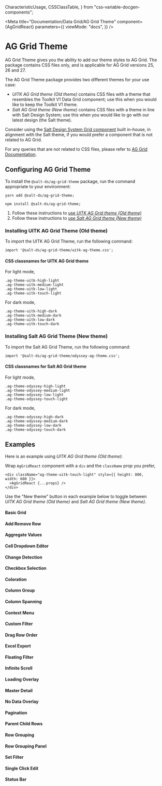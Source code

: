   CharacteristicUsage,
  CSSClassTable,
} from "css-variable-docgen-components";

<Meta
  title="Documentation/Data Grid/AG Grid Theme"
  component={AgGridReact}
  parameters={{
    viewMode: "docs",
  }}
/>

# AG Grid Theme

AG Grid Theme gives you the ability to add our theme styles to AG Grid. The package contains CSS files only, and is applicable for AG Grid versions 25, 26 and 27.

The AG Grid Theme package provides two different themes for your use case:

- _UITK AG Grid theme (Old theme)_ contains CSS files with a theme that resembles the Toolkit V1 Data Grid component; use this when you would like to keep the Toolkit V1 theme.
- _Salt AG Grid theme (New theme)_ contains CSS files with a theme in line with Salt Design System; use this when you would like to go with our latest design (the Salt theme).

Consider using the [Salt Design System Grid component](https://saltdesignsystem-storybook.pages.dev/?path=/docs/documentation-data-grid-data-grid--page) built in-house, in alignment with the Salt theme, if you would prefer a component that is not related to AG Grid.

For any queries that are not related to CSS files, please refer to [AG Grid Documentation](https://www.ag-grid.com/javascript-data-grid/grid-api/).

## Configuring AG Grid Theme

To install the `@salt-ds/ag-grid-theme` package, run the command appropriate to your environment:

```
yarn add @salt-ds/ag-grid-theme;
```

```
npm install @salt-ds/ag-grid-theme;
```

1. Follow these instructions to [use _UITK AG Grid theme (Old theme)_](#uitk)
2. Follow these instructions to [use _Salt AG Grid theme (New theme)_](#salt)

### <a name="uitk"></a>Installing UITK AG Grid Theme (Old theme)

To import the UITK AG Grid Theme, run the following command:

```
import '@salt-ds/ag-grid-theme/uitk-ag-theme.css';
```

#### CSS classnames for UITK AG Grid theme

For light mode,

```
.ag-theme-uitk-high-light
.ag-theme-uitk-medium-light
.ag-theme-uitk-low-light
.ag-theme-uitk-touch-light
```

For dark mode,

```
.ag-theme-uitk-high-dark
.ag-theme-uitk-medium-dark
.ag-theme-uitk-low-dark
.ag-theme-uitk-touch-dark
```

### <a name="salt"></a>Installing Salt AG Grid Theme (New theme)

To import the Salt AG Grid Theme, run the following command:

```
import '@salt-ds/ag-grid-theme/odyssey-ag-theme.css';
```

#### CSS classnames for Salt AG Grid theme

For light mode,

```
.ag-theme-odyssey-high-light
.ag-theme-odyssey-medium-light
.ag-theme-odyssey-low-light
.ag-theme-odyssey-touch-light
```

For dark mode,

```
.ag-theme-odyssey-high-dark
.ag-theme-odyssey-medium-dark
.ag-theme-odyssey-low-dark
.ag-theme-odyssey-touch-dark
```

## Examples

Here is an example using _UITK AG Grid theme (Old theme)_:

Wrap `AgGridReact` component with a `div` and the `className` prop you prefer,

```
<div className="ag-theme-uitk-touch-light" style={{ height: 800, width: 600 }}>
  <AgGridReact {...props} />
</div>

```

Use the "New theme" button in each example below to toggle between _UITK AG Grid theme (Old theme)_ and _Salt AG Grid theme (New theme)_.

#### Basic Grid

<Canvas>
  <Story id="grid-ag-grid-theme--basic-grid" />
</Canvas>

#### Add Remove Row

<Canvas>
  <Story id="grid-ag-grid-theme--add-remove-row" />
</Canvas>

#### Aggregate Values

<Canvas>
  <Story id="grid-ag-grid-theme--aggregate-values" />
</Canvas>

#### Cell Dropdown Editor

<Canvas>
  <Story id="grid-ag-grid-theme--cell-dropdown-editor" />
</Canvas>

#### Change Detection

<Canvas>
  <Story id="grid-ag-grid-theme--change-detection" />
</Canvas>

#### Checkbox Selection

<Canvas>
  <Story id="grid-ag-grid-theme--checkbox-selection" />
</Canvas>

#### Coloration

<Canvas>
  <Story id="grid-ag-grid-theme--coloration" />
</Canvas>

#### Column Group

<Canvas>
  <Story id="grid-ag-grid-theme--column-group" />
</Canvas>

#### Column Spanning

<Canvas>
  <Story id="grid-ag-grid-theme--column-spanning" />
</Canvas>

#### Context Menu

<Canvas>
  <Story id="grid-ag-grid-theme--context-menu" />
</Canvas>

#### Custom Filter

<Canvas>
  <Story id="grid-ag-grid-theme--custom-filter" />
</Canvas>

#### Drag Row Order

<Canvas>
  <Story id="grid-ag-grid-theme--drag-row-order" />
</Canvas>

#### Excel Export

<Canvas>
  <Story id="grid-ag-grid-theme--excel-export" />
</Canvas>

#### Floating Filter

<Canvas>
  <Story id="grid-ag-grid-theme--floating-filter" />
</Canvas>

#### Infinite Scroll

<Canvas>
  <Story id="grid-ag-grid-theme--infinite-scroll" />
</Canvas>

#### Loading Overlay

<Canvas>
  <Story id="grid-ag-grid-theme--loading-overlay" />
</Canvas>

#### Master Detail

<Canvas>
  <Story id="grid-ag-grid-theme--master-detail" />
</Canvas>

#### No Data Overlay

<Canvas>
  <Story id="grid-ag-grid-theme--no-data-overlay" />
</Canvas>

#### Pagination

<Canvas>
  <Story id="grid-ag-grid-theme--pagination" />
</Canvas>

#### Parent Child Rows

<Canvas>
  <Story id="grid-ag-grid-theme--parent-child-rows" />
</Canvas>

#### Row Grouping

<Canvas>
  <Story id="grid-ag-grid-theme--row-grouping" />
</Canvas>

#### Row Grouping Panel

<Canvas>
  <Story id="grid-ag-grid-theme--row-grouping-panel" />
</Canvas>

#### Set Filter

<Canvas>
  <Story id="grid-ag-grid-theme--set-filter" />
</Canvas>

#### Single Click Edit

<Canvas>
  <Story id="grid-ag-grid-theme--single-click-edit" />
</Canvas>

#### Status Bar

<Canvas>
  <Story id="grid-ag-grid-theme--status-bar" />
</Canvas>
